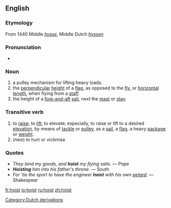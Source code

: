 ==English==
=== Etymology ===
From 1440 Middle {{E.}} ''[[hysse]]'', Middle Dutch ''[[hyssen]]''

=== Pronunciation ===
*{{IPA|/hɔɪst/}}

=== Noun ===
# a pulley mechanism for lifting heavy loads.
# the [[perpendicular]] [[height]] of a [[flag]], as opposed to the [[fly]], or [[horizontal]] [[length]], when flying from a [[staff]].
# the height of a [[fore-and-aft]] [[sail]], next the [[mast]] or [[stay]].

=== Transitive verb ===
# to [[raise]]; to [[lift]]; to elevate; especially, to raise or lift to a desired [[elevation]], by means of [[tackle]] or [[pulley]], as a [[sail]], a [[flag]], a heavy [[package]] or [[weight]].
# (''rare'') to hurt or victimise

===Quotes===
* ''They land my goods, and '''hoist''' my flying sails''. &mdash; Pope
* '''''Hoisting''' him into his father's throne''. &mdash; South
* ''For 'tis the sport to have the engineer '''hoist''' with his own [[petard]]''. &mdash; Shakespear
[[Category:Dutch derivations]]

[[fr:hoist]]
[[io:hoist]]
[[ru:hoist]]
[[zh:hoist]]